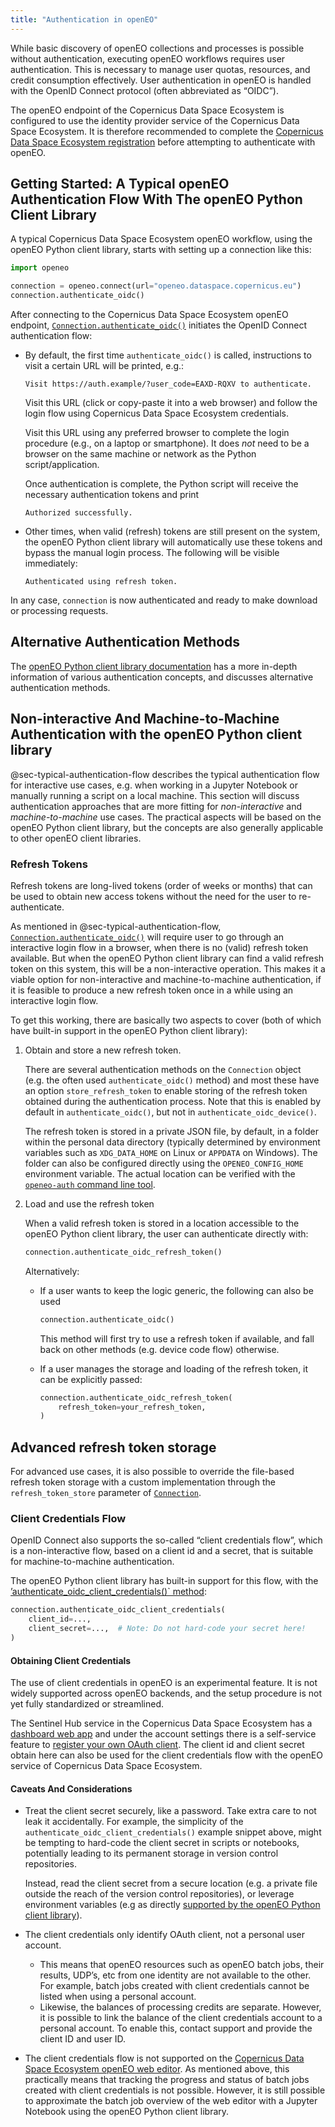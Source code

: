 ```yaml
---
title: "Authentication in openEO"
---
```


While basic discovery of openEO collections and processes is possible without authentication,
executing openEO workflows requires user authentication. 
This is necessary to manage user quotas, resources, and credit consumption effectively. 
User authentication in openEO is handled with the OpenID Connect protocol (often abbreviated as "OIDC").

The openEO endpoint of the Copernicus Data Space Ecosystem is configured to use
the identity provider service of the Copernicus Data Space Ecosystem. 
It is therefore recommended to complete the 
[Copernicus Data Space Ecosystem registration](../../Registration.qmd) 
before attempting to authenticate with openEO.



## Getting Started: A Typical openEO Authentication Flow With The openEO Python Client Library {#sec-typical-authentication-flow}

A typical Copernicus Data Space Ecosystem openEO workflow,
using the openEO Python client library,
starts with setting up a connection like this:

```python
import openeo

connection = openeo.connect(url="openeo.dataspace.copernicus.eu")
connection.authenticate_oidc()
```

After connecting to the Copernicus Data Space Ecosystem openEO endpoint,
[`Connection.authenticate_oidc()`](https://open-eo.github.io/openeo-python-client/api.html#openeo.rest.connection.Connection.authenticate_oidc){target="_blank"} initiates the OpenID Connect authentication flow:

-   By default, the first time `authenticate_oidc()` is called,
    instructions to visit a certain URL will be printed, e.g.:

    ```
    Visit https://auth.example/?user_code=EAXD-RQXV to authenticate.
    ```

    Visit this URL (click or copy-paste it into a web browser) and
    follow the login flow using Copernicus Data Space Ecosystem credentials.

    ::: {.callout-tip collapse="false"}

    Visit this URL using any preferred browser to complete the login procedure 
    (e.g., on a laptop or smartphone). 
    It does *not* need to be a browser on the same machine or network as the Python script/application.

    :::

    Once authentication is complete, 
    the Python script will receive the necessary authentication tokens and print

    ```
    Authorized successfully.
    ```

-   Other times, when valid (refresh) tokens are still present on the system, 
    the openEO Python client library will automatically use these tokens and 
    bypass the manual login process. The following will be visible immediately:

    ```
    Authenticated using refresh token.
    ```

In any case, `connection` is now authenticated and ready to make download or processing requests.


## Alternative Authentication Methods

The [openEO Python client library documentation](https://open-eo.github.io/openeo-python-client/auth.html){target="_blank"}
has a more in-depth information of various authentication concepts,
and discusses alternative authentication methods.


## Non-interactive And Machine-to-Machine Authentication with the openEO Python client library

@sec-typical-authentication-flow describes the typical authentication flow for interactive use cases,
e.g. when working in a Jupyter Notebook or manually running a script on a local machine.
This section will discuss authentication approaches
that are more fitting for *non-interactive* and *machine-to-machine* use cases.
The practical aspects will be based on the openEO Python client library,
but the concepts are also generally applicable to other openEO client libraries.


### Refresh Tokens

Refresh tokens are long-lived tokens (order of weeks or months)
that can be used to obtain new access tokens
without the need for the user to re-authenticate.

As mentioned in @sec-typical-authentication-flow,
[`Connection.authenticate_oidc()`](https://open-eo.github.io/openeo-python-client/api.html#openeo.rest.connection.Connection.authenticate_oidc){target="_blank"}
will require user to go through an interactive login flow in a browser,
when there is no (valid) refresh token available.
But when the openEO Python client library can find a valid refresh token on this system,
this will be a non-interactive operation.
This makes it a viable option for non-interactive and machine-to-machine authentication,
if it is feasible to produce a new refresh token once in a while using an interactive login flow.

To get this working, there are basically two aspects to cover
(both of which have built-in support in the openEO Python client library):

1.  Obtain and store a new refresh token.

    There are several authentication methods on the `Connection` object
    (e.g. the often used `authenticate_oidc()` method)
    and most these have an option `store_refresh_token`
    to enable storing of the refresh token obtained during the authentication process.
    Note that this is enabled by default in `authenticate_oidc()`,
    but not in `authenticate_oidc_device()`.

    The refresh token is stored in a private JSON file, by default, in a folder within the personal data directory (typically determined by environment variables such as `XDG_DATA_HOME` on Linux or `APPDATA` on Windows). The folder can also be configured directly using the `OPENEO_CONFIG_HOME` environment variable.
    The actual location can be verified
    with the [`openeo-auth` command line tool](https://open-eo.github.io/openeo-python-client/auth.html#auth-config-files-and-openeo-auth-helper-tool){target="_blank"}.


2.  Load and use the refresh token

    When a valid refresh token is stored in a location accessible to the openEO Python client library, 
    the user can authenticate directly with:

    ```python
    connection.authenticate_oidc_refresh_token()
    ```

    Alternatively:

    -   If a user wants to keep the logic generic, the following can also be used

        ```python
        connection.authenticate_oidc()
        ```

        This method will first try to use a refresh token if available,
        and fall back on other methods (e.g. device code flow) otherwise.

    -   If a user manages the storage and loading of the refresh token, it can be explicitly passed:

        ```python
        connection.authenticate_oidc_refresh_token(
            refresh_token=your_refresh_token,
        )
        ```

::: {.callout-tip}
## Advanced refresh token storage

For advanced use cases, it is also possible to override the file-based
refresh token storage with a custom implementation through the
`refresh_token_store` parameter of
[`Connection`](https://open-eo.github.io/openeo-python-client/api.html#openeo.rest.connection.Connection){target="_blank"}.

:::



### Client Credentials Flow


OpenID Connect also supports the so-called "client credentials flow",
which is a non-interactive flow, based on a client id and a secret,
that is suitable for machine-to-machine authentication.

The openEO Python client library has built-in support for this flow,
with the ['authenticate_oidc_client_credentials()` method](https://open-eo.github.io/openeo-python-client/auth.html#oidc-authentication-client-credentials-flow){target="_blank"}:

```python
connection.authenticate_oidc_client_credentials(
    client_id=...,
    client_secret=...,  # Note: Do not hard-code your secret here!
)
```

#### Obtaining Client Credentials

::: {.callout-warning}
The use of client credentials in openEO is an experimental feature. 
It is not widely supported across openEO backends, 
and the setup procedure is not yet fully standardized or streamlined.
:::

The Sentinel Hub service in the Copernicus Data Space Ecosystem
has a [dashboard web app](https://shapps.dataspace.copernicus.eu/dashboard)
and under the account settings there is a self-service feature to
[register your own OAuth client](../SentinelHub/Overview/Authentication.qmd#registering-oauth-client){target="_blank"}.
The client id and client secret obtain here can also be used
for the client credentials flow with the openEO service of Copernicus Data Space Ecosystem.

#### Caveats And Considerations

-   Treat the client secret securely, like a password.
    Take extra care to not leak it accidentally.
    For example, the simplicity of the `authenticate_oidc_client_credentials()` example snippet above, 
    might be tempting to hard-code the client secret in scripts or notebooks, potentially leading to its permanent storage in version control repositories.

    Instead, read the client secret from a secure location
    (e.g. a private file outside the reach of the version control repositories),
    or leverage environment variables (e.g as directly [supported by the openEO Python client library](https://open-eo.github.io/openeo-python-client/auth.html#oidc-client-credentials-using-environment-variables){target="_blank"}).
-   The client credentials only identify OAuth client, not a personal user account.

    -   This means that openEO resources such as openEO batch jobs, their results, UDP's, etc
        from one identity are not available to the other.
        For example, batch jobs created with client credentials cannot be listed when using a personal account.
    -   Likewise, the balances of processing credits are separate.
        However, it is possible to link the balance of the client credentials account to a personal account. To enable this, contact support and provide the client ID and user ID.

-   The client credentials flow is not supported on the
    [Copernicus Data Space Ecosystem openEO web editor](https://openeo.dataspace.copernicus.eu/).
    As mentioned above, 
    this practically means that tracking the progress and 
    status of batch jobs created with client credentials is not possible.
    However, it is still possible to approximate the batch job overview of the web editor
    with a Jupyter Notebook using the openEO Python client library.


